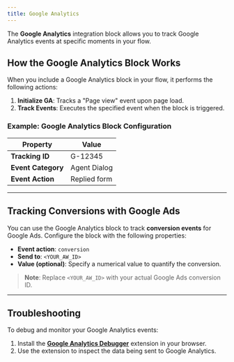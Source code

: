 ```yaml
---
title: Google Analytics
---
```

The **Google Analytics** integration block allows you to track Google Analytics events at specific moments in your flow.

## How the Google Analytics Block Works

When you include a Google Analytics block in your flow, it performs the following actions:
1. **Initialize GA**: Tracks a "Page view" event upon page load.
2. **Track Events**: Executes the specified event when the block is triggered.

### Example: Google Analytics Block Configuration

| Property         | Value              |
|------------------|--------------------|
| **Tracking ID**  | G-12345           |
| **Event Category** | Agent Dialog |
| **Event Action** | Replied form      |

---

## Tracking Conversions with Google Ads

You can use the Google Analytics block to track **conversion events** for Google Ads. Configure the block with the following properties:

- **Event action**: `conversion`
- **Send to**: `<YOUR_AW_ID>`
- **Value (optional)**: Specify a numerical value to quantify the conversion.

> **Note**: Replace `<YOUR_AW_ID>` with your actual Google Ads conversion ID.

---

## Troubleshooting

To debug and monitor your Google Analytics events:
1. Install the [**Google Analytics Debugger**](https://chrome.google.com/webstore/detail/google-analytics-debugger/jnkmfdileelhofjcijamephohjechhna) extension in your browser.
2. Use the extension to inspect the data being sent to Google Analytics.
